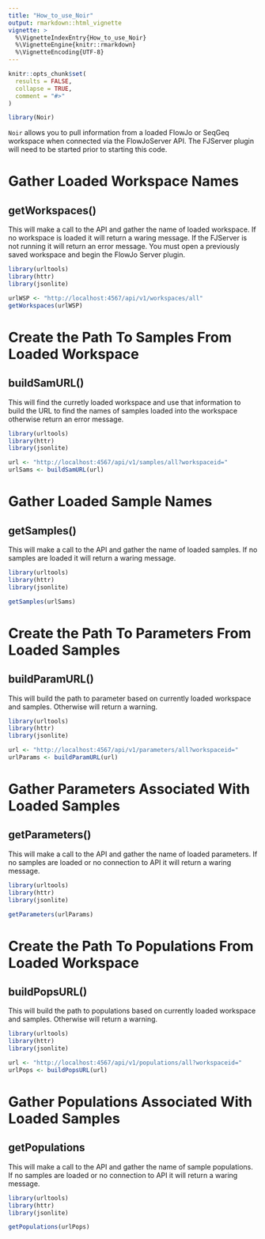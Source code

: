 ```yaml
---
title: "How_to_use_Noir"
output: rmarkdown::html_vignette
vignette: >
  %\VignetteIndexEntry{How_to_use_Noir}
  %\VignetteEngine{knitr::rmarkdown}
  %\VignetteEncoding{UTF-8}
---
```


```r
knitr::opts_chunk$set(
  results = FALSE,
  collapse = TRUE,
  comment = "#>"
)
```

```r
library(Noir)
```
`Noir` allows you to pull information from a loaded FlowJo or SeqGeq workspace 
when connected via the FlowJoServer API. The FJServer plugin will need to be
started prior to starting this code. 


# Gather Loaded Workspace Names
## getWorkspaces()
This will make a call to the API and gather the name of loaded workspace. 
If no workspace is loaded it will return a waring message.
If the FJServer is not running it will return an error message.
You must open a previously saved workspace and begin the FlowJo Server plugin.

```r
library(urltools)
library(httr)
library(jsonlite)

urlWSP <- "http://localhost:4567/api/v1/workspaces/all"
getWorkspaces(urlWSP)
```

# Create the Path To Samples From Loaded Workspace
## buildSamURL()
This will find the curretly loaded workspace and use that information to 
build the URL to find the names of samples loaded into the workspace
otherwise return an error message.
```r
library(urltools)
library(httr)
library(jsonlite)

url <- "http://localhost:4567/api/v1/samples/all?workspaceid="
urlSams <- buildSamURL(url)
```

# Gather Loaded Sample Names
## getSamples()
This will make a call to the API and gather the name of loaded samples. 
If no samples are loaded it will return a waring message.
```r
library(urltools)
library(httr)
library(jsonlite)

getSamples(urlSams)
```

# Create the Path To Parameters From Loaded Samples
## buildParamURL()
This will build the path to parameter based on currently loaded workspace
and samples. Otherwise will return a warning.
```r
library(urltools)
library(httr)
library(jsonlite)

url <- "http://localhost:4567/api/v1/parameters/all?workspaceid="
urlParams <- buildParamURL(url)
```

# Gather Parameters Associated With Loaded Samples
## getParameters()
This will make a call to the API and gather the name of loaded parameters. 
If no samples are loaded or no connection to API it will return a waring message.
```r
library(urltools)
library(httr)
library(jsonlite)

getParameters(urlParams)
```

# Create the Path To Populations From Loaded Workspace
## buildPopsURL()
This will build the path to populations based on currently loaded workspace
and samples. Otherwise will return a warning.
```r
library(urltools)
library(httr)
library(jsonlite)

url <- "http://localhost:4567/api/v1/populations/all?workspaceid="
urlPops <- buildPopsURL(url)
```

# Gather Populations Associated With Loaded Samples
## getPopulations
This will make a call to the API and gather the name of sample populations. 
If no samples are loaded or no connection to API it will return a waring message.
```r
library(urltools)
library(httr)
library(jsonlite)

getPopulations(urlPops)
```

